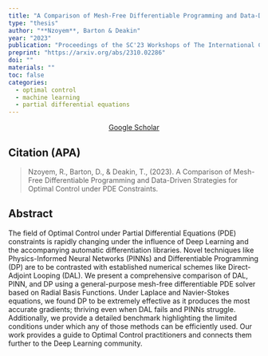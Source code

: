 ```yaml
---
title: "A Comparison of Mesh-Free Differentiable Programming and Data-Driven Strategies for Optimal Control under PDE Constraints"
type: "thesis"
author: "**Nzoyem**, Barton & Deakin"
year: "2023"
publication: "Proceedings of the SC'23 Workshops of The International Conference on High Performance Computing, Network, Storage, and Analysis"
preprint: "https://arxiv.org/abs/2310.02286"
doi: ""
materials: ""
toc: false
categories:
  - optimal control
  - machine learning
  - partial differential equations
---
```


```{=html}
<center> <a href="https://scholar.google.com/citations?view_op=view_citation&hl=en&user=80GLOSUAAAAJ&citation_for_view=80GLOSUAAAAJ:8k81kl-MbHgC" target="_blank" class="btn btn-primary rounded-pill"> Google Scholar </a> </center>
```


## Citation (APA)

> Nzoyem, R., Barton, D., & Deakin, T., (2023). A Comparison of Mesh-Free Differentiable Programming and Data-Driven Strategies for Optimal Control under PDE Constraints.


## Abstract

The field of Optimal Control under Partial Differential Equations (PDE) constraints is rapidly changing under the influence of Deep Learning and the accompanying automatic differentiation libraries. Novel techniques like Physics-Informed Neural Networks (PINNs) and Differentiable Programming (DP) are to be contrasted with established numerical schemes like Direct-Adjoint Looping (DAL). We present a comprehensive comparison of DAL, PINN, and DP using a general-purpose mesh-free differentiable PDE solver based on Radial Basis Functions. Under Laplace and Navier-Stokes equations, we found DP to be extremely effective as it produces the most accurate gradients; thriving even when DAL fails and PINNs struggle. Additionally, we provide a detailed benchmark highlighting the limited conditions under which any of those methods can be efficiently used. Our work provides a guide to Optimal Control practitioners and connects them further to the Deep Learning community.
